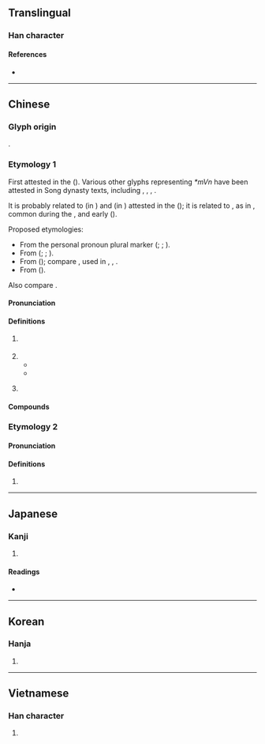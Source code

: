 {{also|们}}
{{character info/new}}
==Translingual==
{{stroke order|type=animate}}

===Han character===
{{Han char|rn=9|rad=人|as=08|sn=10|four=27220|canj=OAN|ids=⿰亻門}}

====References====
* {{Han ref|kx=0107.260|dkj=00766|dj=0229.060|hdz=10185.020|uh=5011|ud=20497|bh=ADCC|bd=44492}}

----

==Chinese==
{{zh-forms|s=们}}

===Glyph origin===
{{Han etym}}
{{Han compound|亻|門|ls=psc|c1=s|c2=p|t1=person}}.

===Etymology 1===
First attested in the {{w|Song dynasty}} ({{zh-ref|Lü, 1940}}). Various other glyphs representing ''*mVn'' have been attested in Song dynasty texts, including {{zh-l|*懣}}, {{zh-l|*滿}}, {{zh-l|*瞞}}, {{zh-l|*門}}.

It is probably related to {{ltc-l|弭}} (in {{m|zh|[[我]]弭}}) and {{ltc-l|偉}} (in {{m|zh|[[兒郎]]偉}}) attested in the {{w|Tang dynasty}} ({{zh-ref|Lü, 1940}}); it is related to {{zh-l|每}}, as in {{zh-l|我每}}, common during the {{w|Jin dynasty}}, {{w|Yuan dynasty}} and early {{w|Ming dynasty}} ({{zh-ref|Lü, 1985}}).

Proposed etymologies:
* From the personal pronoun plural marker {{och-l|輩}} ({{zh-ref|Lü, 1985}}; {{zh-ref|Feng, 1997}}; {{zh-ref|Li, 2013}}).
* From {{ltc-l|門|door; clan; family}} ({{zh-ref|Ota, 2003}}; {{zh-ref|Yu, 1989}}; {{zh-ref|Li and Shi, 2000}}).
* From {{ltc-l|每人|everybody|id=1,1}} ({{zh-ref|Norman, 1988}}); compare {{cog|cdo|-}} {{zh-l|各儂|everybody}}, used in {{zh-l|我各儂|we; us}}, {{zh-l|汝各儂|you (plural)}}, {{zh-l|伊各儂|they}}.
* From {{ltc-l|物|thing}} ({{zh-ref|Jiang, 1995}}).

Also compare {{zh-l|*您}}.

====Pronunciation====
{{zh-pron
|m=men,mén,1nb=vernacular,2nb=literary
|m-s=men2-1/men2
|m-s_note=men2-1 - vernacular; men2 - literary
|c=mun4
|c-t=mon3
|g=miin/miin4
|g_note=miin - vernacular; miin4 - literary
|h=pfs=mùn;gd=mun2
|j=me
|md=muòng
|mn=bûn
|mn-t=mung5
|w=3men
|x=men
|mc=
|oc=
|ma=y
|cat=suf
}}

====Definitions====
{{zh-hanzi}}

# {{n-g|Suffix indicating [[plural]] for pronouns, some animated nouns and personifications.}}
#: {{zh-x|我們|we}}
#: {{zh-x|孩子{zi}們|children}}
# {{n-g|Suffix attached to the name of the representative of a group to refer to that whole group.}}
#* {{zh-x|總括 先生{sheng} 來信 的 意思{si}，大概 有 兩 點，一 是 罵 ^史太林 先生{sheng}-們 是 官僚，再 一 是 斥 @^毛.^澤東 先生{sheng}-們 的 「各-派 聯合 一致 抗日」的 主張 為{wéi} 出賣 革命。|I take it that the main drift of your letter is contained in these two points: You consider Stalin '''and his colleagues''' bureaucrats, and the proposal of Mao Tsetung '''and others''' — “Let all parties unite to resist Japan” — as a betrayal of the cause of revolution.|ref='''1936''', {{w2|zh|魯迅}} ({{w|Lu Xun}}) (attributed), {{lang|zh|《答托洛斯基派的信》}} (Reply to a Letter from the Trotskyites). English translation from [https://www.marxists.org/archive/lu-xun/1936/06/09.htm]}}
#* {{zh-x|^艾奇遜-'''們''' 的 欺騙 做法 在 ^中國 還.有 一 層 薄薄 的 社會 基礎。|The deceptive manoeuvres of '''the''' Acheson'''s''' still have a flimsy social base in China.|ref='''1949''', {{w2|zh|毛澤東}} ({{w|Mao Zedong}}), {{lang|zh|《丟掉幻想，準備鬥爭》}} (Cast Away Illusions, Prepare for Struggle). English translation from [https://www.marxists.org/reference/archive/mao/selected-works/volume-4/mswv4_66.htm]}}
# {{lb|zh|Jin}} {{n-g|General suffix indicating [[plural]].}}

====Compounds====
{{zh-der|人們|他們|他們倆|你們|俺們|咱們|哥們兒|哥兒們|圖們江|她們|娘兒們|孩兒們|它們|小哥兒們|小姐們兒|我們|渠們|爺們|爺們兒|爺兒們|牠們|老哥兒們|諾們罕|這們|鐵哥們|誰們|佢們|公們倆|吾們|哥們|娘們|孩子們|恁們|某們|窮哥們|老娘們|老爺們|那們|阿們|學生們|老師們|祂們}}

===Etymology 2===

====Pronunciation====
{{zh-pron
|m=mèn
|cat=
}}

====Definitions====
{{zh-hanzi}}

# {{zh-only|們渾}}

{{zh-cat|Beginning}}

----

==Japanese==

===Kanji===
{{ja-kanji|grade=|rs=人08}}

# {{defn|lang=ja|sort=人08}}

====Readings====
* {{ja-readings|on=[[もん]] (mon)|kun=[[ともがら]] (tomogara)}}

----

==Korean==

===Hanja===
{{ko-hanja|hangeul=문|mr=mun}}

# {{defn|lang=ko|sort=人08}}

----

==Vietnamese==

===Han character===
{{vi-hantu|[[món]], [[môn]], [[mon]]|rs=人08}}

# {{defn|lang=vi|sort=人08}}